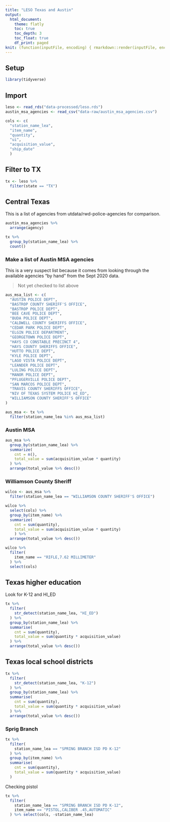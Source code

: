 ```yaml
---
title: "LESO Texas and Austin"
output:
  html_document:
    theme: flatly
    toc: true
    toc_depth: 3
    toc_float: true
    df_print: paged
knit: (function(inputFile, encoding) { rmarkdown::render(inputFile, encoding = encoding, output_dir = "docs") })
---
```


## Setup

```r
library(tidyverse)
```

## Import

```r
leso <- read_rds("data-processed/leso.rds")
austin_msa_agencies <- read_csv("data-raw/austin_msa_agencies.csv")

cols <- c(
  "station_name_lea",
  "item_name",
  "quantity",
  "ui",
  "acquisition_value",
  "ship_date"
  )
```

## Filter to TX

```r
tx <- leso %>% 
  filter(state == "TX")
```

## Central Texas

This is a list of agencies from utdata/rwd-police-agencies for comparison.


```r
austin_msa_agencies %>% 
  arrange(agency)
```


```r
tx %>% 
  group_by(station_name_lea) %>%
  count()
```

### Make a list of Austin MSA agencies

This is a very suspect list because it comes from looking through the available agencies "by hand" from the Sept 2020 data.

> Not yet checked to list above

```r

aus_msa_list <- c(
  "AUSTIN POLICE DEPT",
  "BASTROP COUNTY SHERIFF'S OFFICE",
  "BASTROP POLICE DEPT",
  "BEE CAVE POLICE DEPT",
  "BUDA POLICE DEPT",
  "CALDWELL COUNTY SHERIFFS OFFICE",
  "CEDAR PARK POLICE DEPT",
  "ELGIN POLICE DEPARTMENT",
  "GEORGETOWN POLICE DEPT",
  "HAYS CO CONSTABLE PRECINCT 4",
  "HAYS COUNTY SHERIFFS OFFICE",
  "HUTTO POLICE DEPT",
  "KYLE POLICE DEPT",
  "LAGO VISTA POLICE DEPT",
  "LEANDER POLICE DEPT",
  "LULING POLICE DEPT",
  "MANOR POLICE DEPT",
  "PFLUGERVILLE POLICE DEPT",
  "SAN MARCOS POLICE DEPT",
  "TRAVIS COUNTY SHERIFFS OFFICE",
  "NIV OF TEXAS SYSTEM POLICE HI_ED",
  "WILLIAMSON COUNTY SHERIFF'S OFFICE"
)

aus_msa <- tx %>% 
  filter(station_name_lea %in% aus_msa_list)
```

### Austin MSA

```r
aus_msa %>% 
  group_by(station_name_lea) %>% 
  summarize(
    cnt = n(),
    total_value = sum(acquisition_value * quantity)
  ) %>% 
  arrange(total_value %>% desc())
```

### Williamson County Sheriff

```r
wilco <- aus_msa %>% 
  filter(station_name_lea == "WILLIAMSON COUNTY SHERIFF'S OFFICE")

wilco %>% 
  select(cols) %>% 
  group_by(item_name) %>% 
  summarize(
    cnt = sum(quantity),
    total_value = sum(acquisition_value * quantity)
    ) %>% 
  arrange(total_value %>% desc())
```

```r
wilco %>% 
  filter(
    item_name == "RIFLE,7.62 MILLIMETER"
  ) %>% 
  select(cols)
```

## Texas higher education

Look for K-12 and HI_ED

```r
tx %>% 
  filter(
    str_detect(station_name_lea, "HI_ED")
  ) %>% 
  group_by(station_name_lea) %>% 
  summarise(
    cnt = sum(quantity),
    total_value = sum(quantity * acquisition_value)
  ) %>% 
  arrange(total_value %>% desc())
```

## Texas local school districts

```r
tx %>% 
  filter(
    str_detect(station_name_lea, "K-12")
  ) %>% 
  group_by(station_name_lea) %>% 
  summarise(
    cnt = sum(quantity),
    total_value = sum(quantity * acquisition_value)
  ) %>% 
  arrange(total_value %>% desc())

```

### Sprig Branch

```r
tx %>% 
  filter(
    station_name_lea == "SPRING BRANCH ISD PD K-12"
  ) %>% 
  group_by(item_name) %>% 
  summarise(
    cnt = sum(quantity),
    total_value = sum(quantity * acquisition_value)
  )
```

Checking pistol

```r
tx %>% 
  filter(
    station_name_lea == "SPRING BRANCH ISD PD K-12",
    item_name == "PISTOL,CALIBER .45,AUTOMATIC"
  ) %>% select(cols, -station_name_lea)
```

